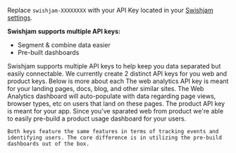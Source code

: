 Replace `swishjam-XXXXXXXX` with your API Key located in your <a target="_blank" href="https://app.swishjam.com/settings">Swishjam settings</a>.

**Swishjam supports multiple API keys:**
- Segment & combine data easier
- Pre-built dashboards

<Accordion title="Learn About Web vs Product Analytics API Key">
    Swishjam supports multiple API keys to help keep you data separated but easily connectable. We currently create 2 distinct API keys for you web and product keys. Below is more about each 
    <CardGroup cols={2}>
        <Card title="Web Analytics API Key" icon="filter">
            The web analytics API key is meant for your landing pages, docs, blog, and other similar sites. The Web Analytics dashboard will auto-populate with data regarding page views, browser types, etc on users that land on these pages.
        </Card>
        <Card title="Product Analytics API Key" icon="arrow-pointer">
            The product API key is meant for your app. Since you've sparated web from product we're able to easily pre-build a product usage dashboard for your users.
        </Card>
    </CardGroup>

    Both keys feature the same features in terms of tracking events and identifying users. The core difference is in utilizing the pre-build dashboards out of the box.
</Accordion>  